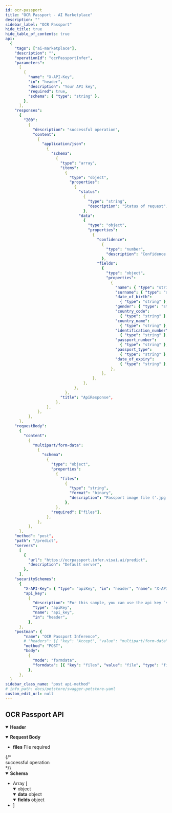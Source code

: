 ```yaml
---
id: ocr-passport
title: "OCR Passport - AI Marketplace"
description: ""
sidebar_label: "OCR Passport"
hide_title: true
hide_table_of_contents: true
api:
  {
    "tags": ["ai-marketplace"],
    "description": "",
    "operationId": "ocrPassportInfer",
    "parameters":
      [
        {
          "name": "X-API-Key",
          "in": "header",
          "description": "Your API key",
          "required": true,
          "schema": { "type": "string" },
        },
      ],
    "responses":
      {
        "200":
          {
            "description": "successful operation",
            "content":
              {
                "application/json":
                  {
                    "schema":
                      {
                        "type": "array",
                        "items":
                          {
                            "type": "object",
                            "properties":
                              {
                                "status":
                                  {
                                    "type": "string",
                                    "description": "Status of request",
                                  },
                                "data":
                                  {
                                    "type": "object",
                                    "properties":
                                      {
                                        "confidence":
                                          {
                                            "type": "number",
                                            "description": "Confidence value",
                                          },
                                        "fields":
                                          {
                                            "type": "object",
                                            "properties":
                                              {
                                                "name": { "type": "string" },
                                                "surname": { "type": "string" },
                                                "date_of_birth":
                                                  { "type": "string" },
                                                "gender": { "type": "string" },
                                                "country_code":
                                                  { "type": "string" },
                                                "country_name":
                                                  { "type": "string" },
                                                "identification_number":
                                                  { "type": "string" },
                                                "passport_number":
                                                  { "type": "string" },
                                                "passport_type":
                                                  { "type": "string" },
                                                "date_of_expiry":
                                                  { "type": "string" },
                                              },
                                          },
                                      },
                                  },
                              },
                          },
                        "title": "ApiResponse",
                      },
                  },
              },
          },
      },
    "requestBody":
      {
        "content":
          {
            "multipart/form-data":
              {
                "schema":
                  {
                    "type": "object",
                    "properties":
                      {
                        "files":
                          {
                            "type": "string",
                            "format": "binary",
                            "description": "Passport image file ('.jpg', '.jpeg', and '.png')",
                          },
                      },
                    "required": ["files"],
                  },
              },
          },
      },
    "method": "post",
    "path": "/predict",
    "servers":
      [
        {
          "url": "https://ocrpassport.infer.visai.ai/predict",
          "description": "Default server",
        },
      ],
    "securitySchemes":
      {
        "X-API-Key": { "type": "apiKey", "in": "header", "name": "X-API-Key" },
        "api_key":
          {
            "description": "For this sample, you can use the api key `special-key` to test the authorization filters.\n",
            "type": "apiKey",
            "name": "api_key",
            "in": "header",
          },
      },
    "postman": {
        "name": "OCR Passport Inference",
        # "headers": [{ "key": "Accept", "value": "multipart/form-data" }],
        "method": "POST",
        "body":
          {
            "mode": "formdata",
            "formdata": [{ "key": "files", "value": "file", "type": "file" }],
          },
      },
  }
sidebar_class_name: "post api-method"
# info_path: docs/petstore/swagger-petstore-yaml
custom_edit_url: null
---
```



## OCR Passport API

<details style={{ marginBottom: "1rem" }} data-collapsed={false} open={true}>
  <summary style={{}}>
    <strong>Header</strong>
  </summary>
  <div>
    <ul>
      <ParamsItem
        className={"paramsItem"}
        param={{
          name: "X-API-Key",
          in: "header",
          description: "Your API key",
          required: true,
          schema: { type: "string" },
        }}
      ></ParamsItem>
    </ul>
  </div>
</details>
<MimeTabs>
  <TabItem label={"multipart/form-data"} value={"multipart/form-data-schema"}>
    <details style={{}} data-collapsed={false} open={true}>
      <summary style={{ textAlign: "left" }}>
        <strong>Request Body</strong>
      </summary>
      <div style={{ textAlign: "left", marginLeft: "1rem" }}></div>
      <ul style={{ marginLeft: "1rem" }}>
        <li>
          <div>
            <strong>files</strong>
            <span style={{ opacity: "0.6" }}> File</span>
            <span
              style={{
                color: "#FA383E",
                marginLeft: "0.25rem",
                fontWeight: "700",
              }}
            >
              required
            </span>
          </div>
        </li>
      </ul>
    </details>
  </TabItem>
</MimeTabs>
<div>
  <ApiTabs>
    <TabItem label={"200"} value={"200"}>
      {/* <div>successful operation</div> */}
      <div>
        <MimeTabs schemaType={"response"}>
          <TabItem label={"application/json"} value={"application/json"}>
            <SchemaTabs>
              <TabItem label={"Schema"} value={"Schema"}>
                <details style={{}} data-collapsed={false} open={true}>
                  <summary style={{ textAlign: "left" }}>
                    <strong>Schema</strong>
                  </summary>
                  <div style={{ textAlign: "left", marginLeft: "1rem" }}></div>
                  <ul style={{ marginLeft: "1rem" }}>
                    <li>
                      <div
                        style={{
                          fontSize: "var(--ifm-code-font-size)",
                          opacity: "0.6",
                          marginLeft: "-.5rem",
                          paddingBottom: ".5rem",
                        }}
                      >
                        Array [
                      </div>
                    </li>
                    <details style={{}} data-collapsed={false} open={true}>
                      <summary style={{}}>
                        <span style={{ opacity: "0.6" }}> object</span>
                      </summary>
                      <div style={{ marginLeft: "1rem" }}>
                        <SchemaItem
                          collapsible={false}
                          name={"status"}
                          required={false}
                          schemaName={"string"}
                          qualifierMessage={
                            "`success` | `failed`"
                          }
                          schema={{
                            description: "Status of request",
                            title: "image_size",
                          }}
                        ></SchemaItem>
                        <SchemaItem
                          collapsible={false}
                          className={"schemaItem"}
                        >
                          <details style={{}} data-collapsed={false} open={true}>
                            <summary style={{}}>
                              <strong>data</strong>
                              <span style={{ opacity: "0.6" }}> object</span>
                            </summary>
                            <div style={{ marginLeft: "1rem" }}>
                              <SchemaItem
                                collapsible={false}
                                name={"confidence"}
                                required={false}
                                schemaName={"string"}
                                schema={{
                                  description: "The level of confidence",
                                  type: "string",
                                  minLength: 1,
                                }}
                              ></SchemaItem>
                              <details style={{}} data-collapsed={false} open={true}>
                                <summary style={{}}>
                                  <strong>fields</strong>
                                  <span style={{ opacity: "0.6" }}> object</span>
                                </summary>
                                <div style={{ marginLeft: "1rem" }}>
                                  <SchemaItem
                                    collapsible={false}
                                    name={"name"}
                                    required={false}
                                    schemaName={"string"}
                                    qualifierMessage={undefined}
                                  ></SchemaItem>
                                  <SchemaItem
                                    collapsible={false}
                                    name={"surname"}
                                    required={false}
                                    schemaName={"string"}
                                    qualifierMessage={undefined}
                                  ></SchemaItem>
                                  <SchemaItem
                                    collapsible={false}
                                    name={"date_of_birth"}
                                    required={false}
                                    schemaName={"string"}
                                    qualifierMessage={undefined}
                                  ></SchemaItem>
                                  <SchemaItem
                                    collapsible={false}
                                    name={"gender"}
                                    required={false}
                                    schemaName={"string"}
                                    qualifierMessage={
                                      "`M` for male | `F` for female"
                                    }
                                  ></SchemaItem>
                                  <SchemaItem
                                    collapsible={false}
                                    name={"country_code"}
                                    required={false}
                                    schemaName={"string"}
                                    qualifierMessage={undefined}
                                  ></SchemaItem>
                                  <SchemaItem
                                    collapsible={false}
                                    name={"country_name"}
                                    required={false}
                                    schemaName={"string"}
                                    qualifierMessage={undefined}
                                  ></SchemaItem>
                                  <SchemaItem
                                    collapsible={false}
                                    name={"passport_number"}
                                    required={false}
                                    schemaName={"string"}
                                    qualifierMessage={undefined}
                                  ></SchemaItem>
                                  <SchemaItem
                                    collapsible={false}
                                    name={"passport_type"}
                                    required={false}
                                    schemaName={"string"}
                                    qualifierMessage={undefined}
                                  ></SchemaItem>
                                  <SchemaItem
                                    collapsible={false}
                                    name={"date_of_expiry"}
                                    required={false}
                                    schemaName={"string"}
                                    qualifierMessage={undefined}
                                  ></SchemaItem>
                                  <SchemaItem
                                    collapsible={false}
                                    name={"identification_number"}
                                    required={false}
                                    schemaName={"string"}
                                    qualifierMessage={
                                      "(Only Thai passport)"
                                    }
                                  ></SchemaItem>
                                </div>
                              </details>
                            </div>
                          </details>
                        </SchemaItem>
                      </div>
                    </details>
                    <li>
                      <div
                        style={{
                          fontSize: "var(--ifm-code-font-size)",
                          opacity: "0.6",
                          marginLeft: "-.5rem",
                        }}
                      >
                        ]
                      </div>
                    </li>
                  </ul>
                </details>
              </TabItem>
              <TabItem
                label={"Example (from schema)"}
                value={"Example (from schema)"}
              >
                <ResponseSamples
                  responseExample={
                    `[
  {
      "status": "success",
      "data": {
          "fields": {
              "name": "VISAI",
              "surname": "AI",
              "date_of_birth": "01 JUN 1997",
              "gender": "M",
              "country_code": "THA",
              "country_name": "Thailand",
              "identification_number": "1234567890123",
              "passport_number": "R123456",
              "passport_type": "P",
              "date_of_expiry": "31 DEC 2025"
          },
          "confidence": 0.9566428661346436
      }
  }
]`
                  }
                  language={"json"}
                ></ResponseSamples>
              </TabItem>
            </SchemaTabs>
          </TabItem>
        </MimeTabs>
      </div>
    </TabItem>

  </ApiTabs>
</div>
